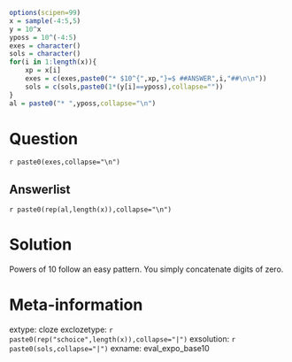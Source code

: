 ```r
options(scipen=99)
x = sample(-4:5,5)
y = 10^x
yposs = 10^(-4:5)
exes = character()
sols = character()
for(i in 1:length(x)){
    xp = x[i]
    exes = c(exes,paste0("* $10^{",xp,"}=$ ##ANSWER",i,"##\n\n"))
    sols = c(sols,paste0(1*(y[i]==yposs),collapse=""))
}
al = paste0("* ",yposs,collapse="\n")
```


Question
========

`r paste0(exes,collapse="\n")`

Answerlist
--------

`r paste0(rep(al,length(x)),collapse="\n")`


Solution
========

Powers of 10 follow an easy pattern. You simply concatenate digits of zero.


Meta-information
============
extype: cloze
exclozetype: `r paste0(rep("schoice",length(x)),collapse="|")`
exsolution: `r paste0(sols,collapse="|")`
exname: eval_expo_base10